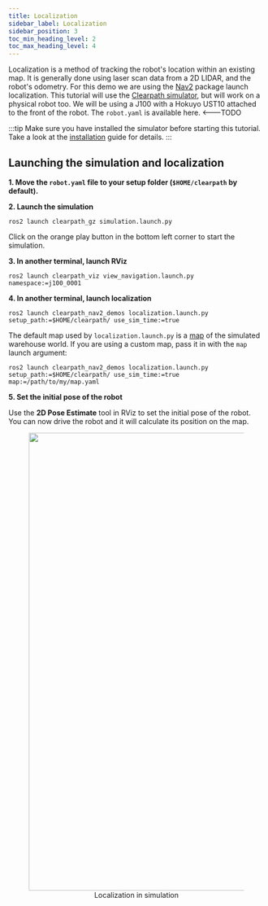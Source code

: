 ```yaml
---
title: Localization
sidebar_label: Localization
sidebar_position: 3
toc_min_heading_level: 2
toc_max_heading_level: 4
---
```


Localization is a method of tracking the robot's location within an existing map. It is generally done using
laser scan data from a 2D LIDAR, and the robot's odometry. For this demo we are using the [Nav2](https://github.com/ros-planning/navigation2) package launch localization.
This tutorial will use the [Clearpath simulator](../simulator/overview), but will work on a physical robot too. We will be using a J100 with a Hokuyo UST10 attached to the front of the robot. The `robot.yaml` is available here. <---TODO

:::tip
Make sure you have installed the simulator before starting this tutorial. Take a look at the [installation](../simulator/install) guide for details.
:::

## Launching the simulation and localization

**1. Move the `robot.yaml` file to your setup folder (`$HOME/clearpath` by default).**

**2. Launch the simulation**

```
ros2 launch clearpath_gz simulation.launch.py
```

Click on the orange play button in the bottom left corner to start the simulation.

**3. In another terminal, launch RViz**

```
ros2 launch clearpath_viz view_navigation.launch.py namespace:=j100_0001
```
**4. In another terminal, launch localization**

```
ros2 launch clearpath_nav2_demos localization.launch.py setup_path:=$HOME/clearpath/ use_sim_time:=true
```

The default map used by `localization.launch.py` is a [map](https://github.com/clearpathrobotics/clearpath_nav2_demos/blob/main/maps/warehouse.yaml) of the simulated warehouse world.
If you are using a custom map, pass it in with the `map` launch argument:

```
ros2 launch clearpath_nav2_demos localization.launch.py setup_path:=$HOME/clearpath/ use_sim_time:=true map:=/path/to/my/map.yaml
```

**5. Set the initial pose of the robot**

Use the **2D Pose Estimate** tool in RViz to set the initial pose of the robot. You can now drive the robot
and it will calculate its position on the map.

<center>
  <figure>
    <img
      src="/img/software_images/ros2/tutorials/navigation/localization.gif"
      width="900"
    />
    <figcaption>Localization in simulation</figcaption>
  </figure>
</center>